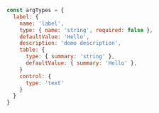 ```js
const argTypes = {
  label: {
    name: 'label',
    type: { name: 'string', required: false },
    defaultValue: 'Hello',
    description: 'demo description',
    table: {
      type: { summary: 'string' },
      defaultValue: { summary: 'Hello' },
    }
    control: {
      type: 'text'
    }
  }
}
```